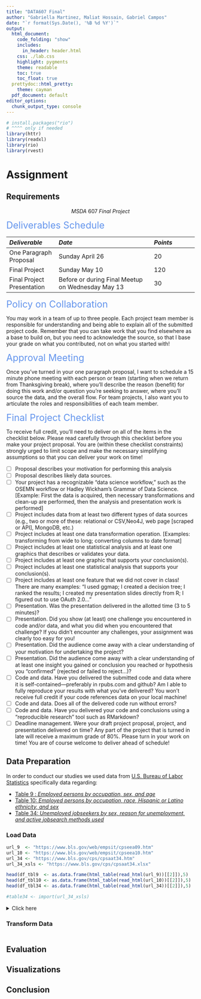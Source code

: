 ```yaml
---
title: "DATA607 Final"
author: "Gabriella Martinez, Maliat Hossain, Gabriel Campos"
date: "`r format(Sys.Date(), '%B %d %Y')`"
output:
  html_document:
    code_folding: "show"
    includes:
      in_header: header.html
    css: ./lab.css
    highlight: pygments
    theme: readable
    toc: true
    toc_float: true
  prettydoc::html_pretty:
    theme: cayman
  pdf_document: default
editor_options: 
  chunk_output_type: console
---
```



<!--match.arg(theme, themes()) : 
    'arg' should be one of "default", "cerulean", "journal","flatly",
    "darkly", "readable", "spacelab", "united", "cosmo", "lumen", "paper", 
    "sandstone", "simplex", "yeti"  -------->

```r
# install.packages("rio")
# ^^^^ only if needed 
library(httr)
library(readxl)
library(rio)
library(rvest)
```

<!-- (https://rdrr.io/cran/reactable/man/reactable.html) -->

# Assignment{.tabset}

## Requirements

<center>
$MSDA\ 607\ Final\ Project$
</center>

<span style="color: cornflowerblue;font-size:25px;"> Deliverables Schedule </span>

*Deliverable*                             | *Date*                                             | *Points*
:-------                                    | :--------------                    | :------
One Paragraph Proposal                    | Sunday April 26                                    | 20  
Final Project                             | Sunday May 10                                      | 120  
Final Project Presentation                | Before or during Final Meetup on Wednesday May 13  | 30  

<span style="color: cornflowerblue;font-size:25px;">Policy on Collaboration</span>

You may work in a team of up to three people. Each project team member is responsible for understanding and being able to explain all of the submitted project code. Remember that you can take work that you find elsewhere as a base to build on, but you need to acknowledge the source, so that I base your grade on what you contributed, not on what you started with!

<span style="color: cornflowerblue;font-size:25px;">Approval Meeting</span>

Once you’ve turned in your one paragraph proposal, I want to schedule a 15 minute phone meeting with each person or team
(starting when we return from Thanksgiving break), where you’ll describe the reason (benefit) for doing this work and/or
question you’re seeking to answer, where you’ll source the data, and the overall flow. For team projects, I also want you to
articulate the roles and responsibilities of each team member.

<span style="color: cornflowerblue;font-size:25px;">Final Project Checklist</span>

To receive full credit, you’ll need to deliver on all of the items in the checklist below. Please read carefully through this checklist
before you make your project proposal. You are (within these checklist constraints) strongly urged to limit scope and make the
necessary simplifying assumptions so that you can deliver your work on time!

<style>
.nobullet li {
  list-style-type: none;
  text-align: left
}
</style>

<div class="nobullet">
- [ ] Proposal describes your motivation for performing this analysis
- [ ] Proposal describes likely data sources.
- [ ] Your project has a recognizable “data science workflow,” such as the OSEMN workflow or Hadley Wickham’s Grammar of Data Science. [Example: First the data is acquired, then necessary transformations and clean-up are performed, then the analysis and presentation work is performed] 
- [ ] Project includes data from at least two different types of data sources (e.g., two or more of these: relational or CSV,Neo4J, web page [scraped or API], MongoDB, etc.)
- [ ] Project includes at least one data transformation operation. [Examples: transforming from wide to long; converting columns to date format]
- [ ] Project includes at least one statistical analysis and at least one graphics that describes or validates your data.
- [ ] Project includes at least one graphic that supports your conclusion(s).
- [ ] Project includes at least one statistical analysis that supports your conclusion(s).
- [ ] Project includes at least one feature that we did not cover in class! There are many examples: “I used ggmap; I created a decision tree; I ranked the results; I created my presentation slides directly from R; I figured out to use OAuth 2.0…”
- [ ] Presentation. Was the presentation delivered in the allotted time (3 to 5 minutes)?
- [ ] Presentation. Did you show (at least) one challenge you encountered in code and/or data, and what you did when you encountered that challenge? If you didn’t encounter any challenges, your assignment was clearly too easy for you!
- [ ] Presentation. Did the audience come away with a clear understanding of your motivation for undertaking the project?
- [ ] Presentation. Did the audience come away with a clear understanding of at least one insight you gained or conclusion you reached or hypothesis you “confirmed” (rejected or failed to reject…)?
- [ ] Code and data. Have you delivered the submitted code and data where it is self-contained—preferably in rpubs.com and github? Am I able to fully reproduce your results with what you’ve delivered? You won’t receive full credit if your code references data on your local machine!
- [ ] Code and data. Does all of the delivered code run without errors?
- [ ] Code and data. Have you delivered your code and conclusions using a “reproducible research” tool such as RMarkdown?
- [ ] Deadline management. Were your draft project proposal, project, and presentation delivered on time? Any part of the project that is turned in late will receive a maximum grade of 80%. Please turn in your work on time! You are of course welcome to deliver ahead of schedule!
</div>


<!-- Code used to collapse output when needed.  -------->



## Data Preparation {.tabset .tabset-pills}

In order to conduct our studies we used data from [U.S. Bureau of Labor Statistics](https://www.bls.gov/cps/tables.htm#empstat) specifically data regarding:

* [Table 9 : *Employed persons by occupation, sex, and age*](https://www.bls.gov/cps/cpsaat09.htm)
* [Table 10: *Employed persons by occupation, race, Hispanic or Latino ethnicity, and sex*](https://www.bls.gov/cps/cpsaat10.htm)
* [Table 34: *Unemployed jobseekers by sex, reason for unemployment, and active jobsearch methods used*](https://www.bls.gov/cps/cpsaat34.htm)

### Load Data

```r
url_9  <- "https://www.bls.gov/web/empsit/cpseea09.htm"
url_10 <- "https://www.bls.gov/web/empsit/cpseea10.htm"
url_34 <- "https://www.bls.gov/cps/cpsaat34.htm"
url_34_xsls <- "https://www.bls.gov/cps/cpsaat34.xlsx"
```

```r
head(df_tbl9  <- as.data.frame(html_table(read_html(url_9))[[2]]),5)
head(df_tbl10 <- as.data.frame(html_table(read_html(url_10))[[2]]),5)
head(df_tbl34 <- as.data.frame(html_table(read_html(url_34))[[2]]),5)
```

```r
#table34 <- import(url_34_xsls)
```

<details><summary>Click here</summary>
Some text

```r
# even code
print("Hello world!")
```
</details>

### Transform Data

```r

```



## Evaluation


## Visualizations


## Conclusion



<!------- Below is for removing excessive space in Rmarkdown | HTML formatting -------->

<div class="tocify-extend-page" data-unique="tocify-extend-page" style="height: 0;"></div>
